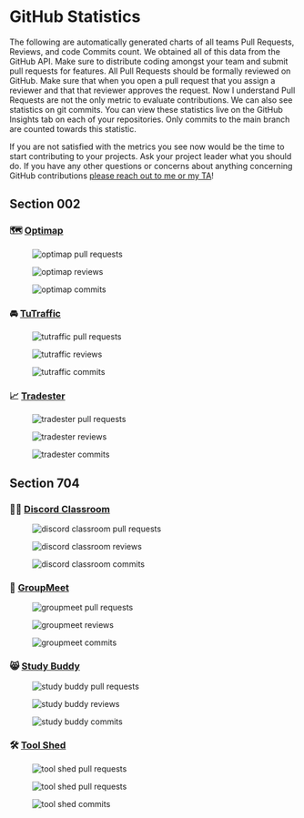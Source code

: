 

# GitHub Statistics

The following are automatically generated charts of all teams Pull Requests, Reviews, and code Commits count. We obtained all of this data from the GitHub API. Make sure to distribute coding amongst your team and submit pull requests for features. All Pull Requests should be formally reviewed on GitHub. Make sure that when you open a pull request that you assign a reviewer and that that reviewer approves the request. Now I understand Pull Requests are not the only metric to evaluate contributions. We can also see statistics on git commits. You can view these statistics live on the GitHub Insights tab on each of your repositories. Only commits to the main branch are counted towards this statistic.

If you are not satisfied with the metrics you see now would be the time to start contributing to your projects. Ask your project leader what you should do. If you have any other questions or concerns about anything concerning GitHub contributions [please reach out to me or my TA](/#contact-professor-applebaum)!

## Section 002

### 🗺️ [Optimap](https://capstone-projects-2023-spring.github.io/project-optimap/)

<Figure  caption={"Number of opened pull requests made by each team member on the Optimap Team"} >

![optimap pull requests](https://courses.ianapplebaum.com/api/pull-requests/Capstone-Projects-2023-Spring/project-optimap)

</Figure>

<Figure  caption={"Number of code reviews made by each team member on the Optimap Team"} >

![optimap reviews](https://courses.ianapplebaum.com/api/reviews/Capstone-Projects-2023-Spring/project-optimap)

</Figure>

<Figure  caption={"Number of commits made by each team member on the Optimap Team"} >

![optimap commits](https://courses.ianapplebaum.com/api/commits/Capstone-Projects-2023-Spring/project-optimap)

</Figure>

### 🚘 [TuTraffic](https://capstone-projects-2023-spring.github.io/project-tutraffic/)

<Figure  caption={"Number of opened pull requests made by each team member on the TuTraffic Team"} >

![tutraffic pull requests](https://courses.ianapplebaum.com/api/pull-requests/Capstone-Projects-2023-Spring/project-tutraffic)

</Figure>

<Figure  caption={"Number of code reviews made by each team member on the TuTraffic Team"} >

![tutraffic reviews](https://courses.ianapplebaum.com/api/reviews/Capstone-Projects-2023-Spring/project-tutraffic)

</Figure>

<Figure  caption={"Number of commits made by each team member on the TuTraffic Team"} >

![tutraffic commits](https://courses.ianapplebaum.com/api/commits/Capstone-Projects-2023-Spring/project-tutraffic)

</Figure>

### 📈 [Tradester](https://capstone-projects-2023-spring.github.io/project-algorithmic-trading/)

<Figure  caption={"Number of opened pull requests made by each team member on the Tradester Team"} >

![tradester pull requests](https://courses.ianapplebaum.com/api/pull-requests/Capstone-Projects-2023-Spring/project-algorithmic-trading)

</Figure>

<Figure  caption={"Number of code reviews made by each team member on the Tradester Team"} >

![tradester reviews](https://courses.ianapplebaum.com/api/reviews/Capstone-Projects-2023-Spring/project-algorithmic-trading)

</Figure>

<Figure  caption={"Number of commits made by each team member on the Tradester Team"} >

![tradester commits](https://courses.ianapplebaum.com/api/commits/Capstone-Projects-2023-Spring/project-algorithmic-trading)

</Figure>

## Section 704

### 👨‍🏫 [Discord Classroom](https://capstone-projects-2023-spring.github.io/project-discord-classroom/)

<Figure  caption={"Number of opened pull requests made by each team member on the Discord Classroom Team"} >

![discord classroom pull requests](https://courses.ianapplebaum.com/api/pull-requests/Capstone-Projects-2023-Spring/project-discord-classroom)

</Figure>

<Figure  caption={"Number of code reviews made by each team member on the Discord Classroom Team"} >

![discord classroom reviews](https://courses.ianapplebaum.com/api/reviews/Capstone-Projects-2023-Spring/project-discord-classroom)

</Figure>

<Figure  caption={"Number of commits made by each team member on the Discord Classroom Team"} >

![discord classroom commits](https://courses.ianapplebaum.com/api/commits/Capstone-Projects-2023-Spring/project-discord-classroom)

</Figure>

### 👥 [GroupMeet](https://capstone-projects-2023-spring.github.io/project-groupmeet/)

<Figure  caption={"Number of opened pull requests made by each team member on the GroupMeet Team"} >

![groupmeet pull requests](https://courses.ianapplebaum.com/api/pull-requests/Capstone-Projects-2023-Spring/project-groupmeet)

</Figure>

<Figure  caption={"Number of code reviews made by each team member on the GroupMeet Team"} >

![groupmeet reviews](https://courses.ianapplebaum.com/api/reviews/Capstone-Projects-2023-Spring/project-groupmeet)

</Figure>

<Figure  caption={"Number of commits made by each team member on the GroupMeet Team"} >

![groupmeet commits](https://courses.ianapplebaum.com/api/commits/Capstone-Projects-2023-Spring/project-groupmeet)

</Figure>

### 😸 [Study Buddy](https://capstone-projects-2023-spring.github.io/project-virtual-pet/)

<Figure  caption={"Number of opened pull requests made by each team member on the Study Buddy Team"} >

![study buddy pull requests](https://courses.ianapplebaum.com/api/pull-requests/Capstone-Projects-2023-Spring/project-virtual-pet)

</Figure>

<Figure  caption={"Number of code reviews made by each team member on the Study Buddy Team"} >

![study buddy reviews](https://courses.ianapplebaum.com/api/reviews/Capstone-Projects-2023-Spring/project-virtual-pet)

</Figure>

<Figure  caption={"Number of commits made by each team member on the Study Buddy Team"} >

![study buddy commits](https://courses.ianapplebaum.com/api/commits/Capstone-Projects-2023-Spring/project-virtual-pet)

</Figure>

### 🛠️ [Tool Shed](https://capstone-projects-2023-spring.github.io/project-tool-shed/)

<Figure  caption={"Number of opened pull requests made by each team member on the Tool Shed Team"} >

![tool shed pull requests](https://courses.ianapplebaum.com/api/pull-requests/Capstone-Projects-2023-Spring/project-tool-shed)

</Figure>

<Figure  caption={"Number of code reviews made by each team member on the Tool Shed Team"} >

![tool shed pull requests](https://courses.ianapplebaum.com/api/reviews/Capstone-Projects-2023-Spring/project-tool-shed)

</Figure>

<Figure  caption={"Number of commits made by each team member on the Tool Shed Team"} >

![tool shed commits](https://courses.ianapplebaum.com/api/commits/Capstone-Projects-2023-Spring/project-tool-shed)

</Figure>
